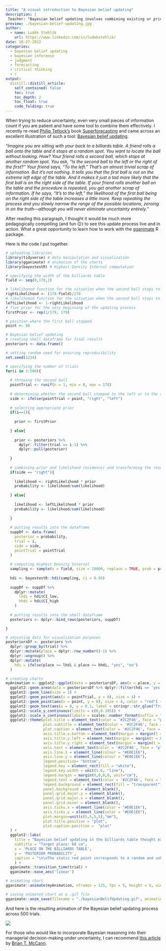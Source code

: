```yaml
---
title: "A visual introduction to Bayesian belief updating"
description: |
 Teacher: "Bayesian belief updating involves combining existing or prior beliefs with an assessment of the strength of new evidence." Student: "And could I please see this in action?"             
preview: ./bayesian-belief-updating.jpg
author:
  - name: Luděk Stehlík
    url: https://www.linkedin.com/in/ludekstehlik/
date: 10-27-2022
categories:
  - bayesian belief updating
  - bayesian inference
  - judgment
  - forecasting
  - critical thinking
  - r
output:
  distill::distill_article:
    self_contained: false
    toc: true
    toc_depth: 2
    toc_float: true
    code_folding: true
---
```


When trying to reduce uncertainty, even very small pieces of information count if you are patient and have some tool to combine them effectively. I recently re-read [Philip Tetlock's](https://en.wikipedia.org/wiki/Philip_E._Tetlock) book [Superforecasting](https://en.wikipedia.org/wiki/Superforecasting:_The_Art_and_Science_of_Prediction) and came across an excellent illustration of such a tool: [Bayesian belief updating](https://en.wikipedia.org/wiki/Bayesian_inference).

"*Imagine you are sitting with your back to a billiards table. A friend rolls a ball onto the table and it stops at a random spot. You want to locate the ball without looking. How? Your friend rolls a second ball, which stops at another random spot. You ask, “Is the second ball to the left or the right of the first?” Your friend says, “To the left.” That’s an almost trivial scrap of information. But it’s not nothing. It tells you that the first ball is not on the extreme left edge of the table. And it makes it just a tad more likely that the first ball is on the right side of the table. If your friend rolls another ball on the table and the procedure is repeated, you get another scrap of information. If he says, “It’s to the left,” the likelihood of the first ball being on the right side of the table increases a little more. Keep repeating the process and you slowly narrow the range of the possible locations, zeroing in on the truth—although you will never eliminate uncertainty entirely.*”

After reading this paragraph, I thought it would be much more pedagogically compelling (and fun 😉) to see this update process live and in action. What a great opportunity to learn how to work with the [gganimate](chrome-extension://efaidnbmnnnibpcajpcglclefindmkaj/https://cran.r-project.org/web/packages/gganimate/gganimate.pdf) R package.

Here is the code I put together.

```r

# uploading libraries
library(tidyverse) # data manipulation and visualization
library(gganimate) # animation of the charts
library(bayestestR) # Highest Density Interval computation

# specifying the width of the billiards table  
field <- seq(0,178,1)

# likelihoood function for the situation when the second ball stops to the right of the first one 
rightLikelihood <- (178-field)/178
# likelihoood function for the situation when the second ball stops to the left of the first one 
leftLikelihood <- 1-rightLikelihood
# flat prior for the very beginning of the updating process  
firstPrior <- rep(1/179, 179)

# position where the first ball stopped
point <- 88

# Bayesian belief updating
# creating shell dataframe for final results
posteriors <- data.frame()

# setting random seed for ensuring reproducibility
set.seed(1234)

# specifying the number of trials
for(i in 1:500){
  
  # throwing the second ball
  pointTrial <- runif(n = 1, min = 0, max = 178)
  
  # determining whether the second ball stopped to the left or to the right of the first one 
  side <- ifelse(pointTrial > point, "right", "left")
  
  # selecting appropriate prior
  if(i==1){
    
    prior <- firstPrior
    
  } else{
    
    prior <- posteriors %>% 
      dplyr::filter(trial == i-1) %>% 
      dplyr::pull(posterior)
    
  }
  
  # combining prior and likelihood (evidence) and transforming the result into probabilities
  if(side == "right"){
    
    likelihood <- rightLikelihood * prior 
    probability <- likelihood/sum(likelihood)
    
  } else{
    
    likelihood <- leftLikelihood * prior
    probability <- likelihood/sum(likelihood)
    
  }
  
  # putting results into the dataframe
  suppDf <- data.frame(
    posterior = probability,
    trial = i,
    side = side,
    pointTrial = pointTrial
  )
  
  # computing Highest Density Interval
  sampling <- sample(x = field, size = 10000, replace = TRUE, prob = probability)
  
  hdi <- bayestestR::hdi(sampling, ci = 0.95)
  
  suppDf <- suppDf %>%
    dplyr::mutate(
      lhdi = hdi$CI_low,
      hhdi = hdi$CI_high
    )
  
  # putting results into the shell dataframe 
  posteriors <- dplyr::bind_rows(posteriors, suppDf)

}

# adjusting data for visualization purposes
posteriorsDf <- posteriors %>%
  dplyr::group_by(trial) %>%
  dplyr::mutate(place = dplyr::row_number()-1) %>%
  dplyr::ungroup() %>%
  dplyr::mutate(
    hdi = ifelse(place >= lhdi & place <= hhdi, "yes", "no")
  )

# creating charts
myAnimation <- ggplot2::ggplot(data = posteriorsDf, aes(x = place, y = posterior)) +
  ggplot2::geom_area(data = posteriorsDf %>% dplyr::filter(hdi == 'yes'), fill = 'light blue') +
  ggplot2::geom_line(size = 1) +
  ggplot2::geom_point(aes(x = pointTrial, y = 0), size = 4) +
  ggplot2::geom_point(aes(x = point, y = 0), size = 4, color = "red") +
  ggplot2::geom_text(aes(x = 8, y = 0.1, label = stringr::str_glue("Trial: {trial}\n95% HDI: [{lhdi}, {hhdi}]")), color = "grey") +
  ggplot2::scale_y_continuous(limits = c(0,0.105)) +
  ggplot2::scale_x_continuous(labels = scales::number_format(suffix = " cm")) +
  ggplot2::theme(plot.title = element_text(color = '#2C2F46', face = "plain", size = 19, margin=margin(0,0,12,0)),
                 plot.subtitle = element_text(color = '#2C2F46', face = "plain", size = 13, margin=margin(0,0,15,0)),
                 plot.caption = element_text(color = '#2C2F46', face = "plain", size = 11, hjust = 0),
                 axis.title.x.bottom = element_text(margin = margin(t = 15, r = 0, b = 0, l = 0), color = '#2C2F46', face = "plain", size = 13, lineheight = 16, hjust = 0),
                 axis.title.y.left = element_text(margin = margin(t = 0, r = 15, b = 0, l = 0), color = '#2C2F46', face = "plain", size = 13, lineheight = 16, hjust = 1),
                 axis.title.y.right = element_text(margin = margin(t = 0, r = 0, b = 0, l = 15), color = '#2C2F46', face = "plain", size = 13, lineheight = 16, hjust = 0),
                 axis.text = element_text(color = '#2C2F46', face = "plain", size = 12, lineheight = 16),
                 axis.line.x = element_line(colour = "#E0E1E6"),
                 axis.line.y = element_line(colour = "#E0E1E6"),
                 legend.position= "bottom",
                 legend.key = element_rect(fill = "white"),
                 legend.key.width = unit(1.6, "line"),
                 legend.margin = margin(0,0,0,0, unit="cm"),
                 legend.text = element_text(color = '#2C2F46', face = "plain", size = 10, lineheight = 16),
                 legend.background = element_rect(fill = "transparent"),
                 panel.background = element_blank(),
                 panel.grid.major.y = element_blank(),
                 panel.grid.major.x = element_blank(),
                 panel.grid.minor = element_blank(),
                 axis.ticks.x = element_line(color = "#E0E1E6"),
                 axis.ticks.y = element_line(color = "#E0E1E6"),
                 plot.margin=unit(c(5,5,5,5),"mm"),
                 plot.title.position = "plot",
                 plot.caption.position =  "plot"
  ) +
  ggplot2::labs(
    title = "Bayesian belief updating in the billiards table thought experiment",
    subtitle = "Target place: 88 cm",
    x = 'PLACE ON THE BILLIARDS TABLE', 
    y = 'POSTERIOR PROBABILITY',
    caption = "\n\nThe static red point corresponds to a random and unknown location of the first ball. The moving black point then corresponds to the location where the second,\nrepeatedly rolled ball randomly ended up. The area in blue corresponds to the 95% Highest Density Interval of the posterior distribution. All points inside this\ninterval have a higher probability density than points outside this interval."
    ) +
  gganimate::transition_time(trial) +
  gganimate::ease_aes('linear')

# animating chart
gganimate::animate(myAnimation, nframes = 125, fps = 5, height = 6, width = 11, units = "in", res = 125)

# saving animated chart as a .gif file
gganimate::anim_save(filename = "./bayesianBelifUpdating.gif", animation = last_animation())


```


And here is the resulting animation of the Bayesian belief updating process across 500 trials.

<img src="./bayesianBelifUpdating.gif">


For those who would like to incorporate Bayesian reasoning into their managerial decision-making under uncertainty, I can recommend [this article](https://journals.sagepub.com/doi/full/10.1177/0008125620948264) by [Brian T. McCann](https://www.linkedin.com/in/brian-t-mccann-7a322617/). 


